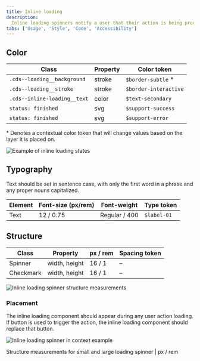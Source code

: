 ```yaml
---
title: Inline loading
description:
  Inline loading spinners notify a user that their action is being processed.
tabs: ['Usage', 'Style', 'Code', 'Accessibility']
---
```


## Color

| Class                        | Property | Color token           |
| ---------------------------- | -------- | --------------------- |
| `.cds--loading__background`  | stroke   | `$border-subtle` \*   |
| `.cds--loading__stroke`      | stroke   | `$border-interactive` |
| `.cds--inline-loading__text` | color    | `$text-secondary`     |
| `status: finished`           | svg      | `$support-success`    |
| `status: finished`           | svg      | `$support-error`      |

<Caption>
  * Denotes a contextual color token that will change values based on the layer
  it is placed on.
</Caption>

<Row>
<Column colLg={8}>

![Example of inline loading states](images/inline-loading-states.png)

</Column>
</Row>

## Typography

Text should be set in sentence case, with only the first word in a phrase and
any proper nouns capitalized.

| Element | Font-size (px/rem) | Font-weight   | Type token  |
| ------- | ------------------ | ------------- | ----------- |
| Text    | 12 / 0.75          | Regular / 400 | `$label-01` |

## Structure

| Class     | Property      | px / rem | Spacing token |
| --------- | ------------- | -------- | ------------- |
| Spinner   | width, height | 16 / 1   | –             |
| Checkmark | width, height | 16 / 1   | –             |

<div className="image--fixed">

![Inline loading spinner structure measurements](images/inline-loading-style-1.png)

</div>

### Placement

The inline loading component should appear during any user action loading. If
button is used to trigger the action, the inline loading component should
replace that button.

<div className="image--fixed">

![Inline loading spinner in context example](images/inline-loading-style-3.png)

</div>

<Caption>
  Structure measurements for small and large loading spinner | px / rem
</Caption>
